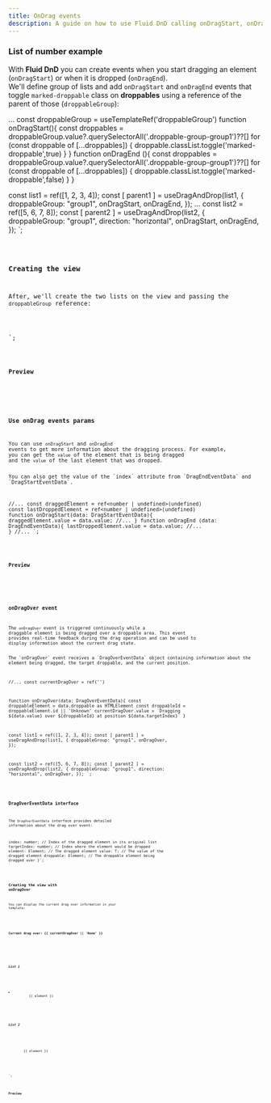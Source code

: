 ```yaml
---
title: OnDrag events
description: A guide on how to use Fluid DnD calling onDragStart, onDragEnd, and onDragOver events.
---
```



### List of number example

With **Fluid DnD** you can create events when you start dragging an element (`onDragStart`) or when it is dropped (`onDragEnd`).\
We'll define group of lists and add `onDragStart` and `onDragEnd` events that toggle `marked-droppable` class on **droppables** using a reference of the parent of those (`droppableGroup`):


...
const droppableGroup = useTemplateRef('droppableGroup')
function onDragStart(){
  const droppables = droppableGroup.value?.querySelectorAll('.droppable-group-group1')??[]
  for (const droppable of [...droppables]) {
    droppable.classList.toggle('marked-droppable',true)
  }
}
function onDragEnd (){
  const droppables = droppableGroup.value?.querySelectorAll('.droppable-group-group1')??[]
  for (const droppable of [...droppables]) {
    droppable.classList.toggle('marked-droppable',false)
  }
}

const list1 = ref([1, 2, 3, 4]);
const [ parent1 ] = useDragAndDrop(list1, {
  droppableGroup: "group1",
  onDragStart,
  onDragEnd,
});
...
const list2 = ref([5, 6, 7, 8]);
const [ parent2 ] = useDragAndDrop(list2, {
  droppableGroup: "group1",
  direction: "horizontal",
  onDragStart,
  onDragEnd,
});
</script>`;

<Code code={listOfNumbers} lang="vue" mark={highlightsListOfNumbers} />

### Creating the view

After, we'll create the two lists on the view and passing the `droppableGroup` reference:

<template>
  <div ref="droppableGroup" class="group-list">
    <ul ref="parent1" class="number-list">
        <!-- ... -->
    </ul>
    <div ref="parent2" class="number-list-h">
        <!-- ... -->
    </div>
  </div>
</template>
<style>
 ...
</style>
`;


<Code code={listOfNumbersDraggable} lang="vue" mark={highlightsDraggable} />

### Preview

<div class="p-8 bg-[var(--sl-color-gray-6)]">
  <OnDragEvents client:load  />
</div>

### Use onDrag events params

You can use `onDragStart` and `onDragEnd` events to get more information about the dragging process. 
For example, you can get the `value` of the element that is being dragged and the `value` of the last element that was dropped.
<Aside type="note">You can also get the value of the `index` attribute from `DragEndEventData` and `DragStartEventData`.</Aside>

//...
const draggedElement = ref<number | undefined>(undefined)
const lastDroppedElement = ref<number | undefined>(undefined)
function onDragStart(data: DragStartEventData<number>){
  draggedElement.value = data.value;
  //...
}
function onDragEnd (data: DragEndEventData<number>){
  lastDroppedElement.value = data.value;
  //...
}
//...
</script>`;

<Code code={onDragParams} lang="vue" mark={highlightsOnDragParams} />

### Preview

<div class="p-8 bg-[var(--sl-color-gray-6)]">
  <OnDragEventsWithMoreInfo client:load  />
</div>

### onDragOver event

The `onDragOver` event is triggered continuously while a draggable element is being dragged over a droppable area. This event provides real-time feedback during the drag operation and can be used to display information about the current drag state.

<Aside type="note">The `onDragOver` event receives a `DragOverEventData` object containing information about the element being dragged, the target droppable, and the current position.</Aside>

//...
const currentDragOver = ref<string>('')

function onDragOver(data: DragOverEventData<number>){
  const droppableElement = data.droppable as HTMLElement
  const droppableId = droppableElement.id || 'Unknown'
  currentDragOver.value = \`Dragging \${data.value} over \${droppableId} at position \${data.targetIndex}\`
}

const list1 = ref([1, 2, 3, 4]);
const [ parent1 ] = useDragAndDrop<number>(list1, {
  droppableGroup: "group1",
  onDragOver,
});

const list2 = ref([5, 6, 7, 8]);
const [ parent2 ] = useDragAndDrop<number>(list2, { 
  droppableGroup: "group1",
  direction: "horizontal",
  onDragOver,
});
</script>`;


<Code code={onDragOverExample} lang="vue" mark={highlightsOnDragOver} />

### DragOverEventData interface

The `DragOverEventData` interface provides detailed information about the drag over event:

  index: number;        // Index of the dragged element in its original list
  targetIndex: number;  // Index where the element would be dropped
  element: Element;     // The dragged element
  value: T;            // The value of the dragged element
  droppable: Element;   // The droppable element being dragged over
}`;

<Code code={dragOverEventData} lang="typescript" />

### Creating the view with onDragOver

You can display the current drag over information in your template:

  <div class="my-6">
    <h4>Current drag over: <span class="!text-[var(--sl-color-white)]">{{ currentDragOver || 'None' }}</span></h4>
  </div>
  <div ref="droppableGroup" class="group-list bg-[var(--sl-color-gray-6)]">
    <h5 class="mb-2">List 1</h5>
    <ul ref="parent1" id="list1" class="number-list">
      <li class="number" v-for="(element, index) in list1" :index :key="element">
        {{ element }}
      </li>
    </ul>
    <h5 class="mb-2">List 2</h5>
    <div ref="parent2" id="list2" class="number-list-h">
      <div
        class="number"
        v-for="(element, index) in list2"
        :index
        :key="element"
      >
        {{ element }}
      </div>
    </div>
  </div>
</template>`;


<Code code={onDragOverTemplate} lang="vue" mark={highlightsOnDragOverTemplate} />

### Preview

<div class="p-8 bg-[var(--sl-color-gray-6)]">
  <OnDragOverEvents client:load  />
</div>
